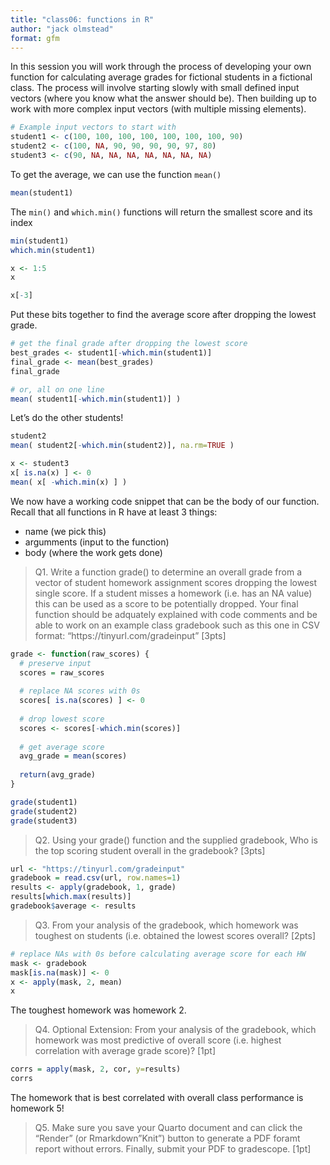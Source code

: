 ```yaml
---
title: "class06: functions in R"
author: "jack olmstead"
format: gfm
---
```


In this session you will work through the process of developing your own function for calculating average grades for fictional students in a fictional class. The process will involve starting slowly with small defined input vectors (where you know what the answer should be). Then building up to work with more complex input vectors (with multiple missing elements).

```r
# Example input vectors to start with
student1 <- c(100, 100, 100, 100, 100, 100, 100, 90)
student2 <- c(100, NA, 90, 90, 90, 90, 97, 80)
student3 <- c(90, NA, NA, NA, NA, NA, NA, NA)
```

To get the average, we can use the function `mean()`

```r
mean(student1)
```

The `min()` and `which.min()` functions will return the smallest score and its index

```r
min(student1)
which.min(student1)
```

```r
x <- 1:5
x

x[-3]
```

Put these bits together to find the average score after dropping the lowest grade.

```r
# get the final grade after dropping the lowest score
best_grades <- student1[-which.min(student1)]
final_grade <- mean(best_grades)
final_grade

# or, all on one line
mean( student1[-which.min(student1)] )
```

Let's do the other students!

```r
student2
mean( student2[-which.min(student2)], na.rm=TRUE )
```

```r
x <- student3
x[ is.na(x) ] <- 0
mean( x[ -which.min(x) ] )
```

We now have a working code snippet that can be the body of our function. Recall that all functions in R have at least 3 things:

-   name (we pick this)
-   argumments (input to the function)
-   body (where the work gets done)

> Q1. Write a function grade() to determine an overall grade from a vector of student homework assignment scores dropping the lowest single score. If a student misses a homework (i.e. has an NA value) this can be used as a score to be potentially dropped. Your final function should be adquately explained with code comments and be able to work on an example class gradebook such as this one in CSV format: "https://tinyurl.com/gradeinput" \[3pts\]

```r
grade <- function(raw_scores) {
  # preserve input
  scores = raw_scores
  
  # replace NA scores with 0s
  scores[ is.na(scores) ] <- 0
  
  # drop lowest score
  scores <- scores[-which.min(scores)]
  
  # get average score
  avg_grade = mean(scores)
  
  return(avg_grade)
}
```

```r
grade(student1)
grade(student2)
grade(student3)
```

> Q2. Using your grade() function and the supplied gradebook, Who is the top scoring student overall in the gradebook? \[3pts\]

```r
url <- "https://tinyurl.com/gradeinput"
gradebook = read.csv(url, row.names=1)
results <- apply(gradebook, 1, grade)
results[which.max(results)]
gradebook$average <- results
```

> Q3. From your analysis of the gradebook, which homework was toughest on students (i.e. obtained the lowest scores overall? \[2pts\]

```r
# replace NAs with 0s before calculating average score for each HW
mask <- gradebook
mask[is.na(mask)] <- 0
x <- apply(mask, 2, mean)
x
```

The toughest homework was homework 2.

> Q4. Optional Extension: From your analysis of the gradebook, which homework was most predictive of overall score (i.e. highest correlation with average grade score)? \[1pt\]

```r
corrs = apply(mask, 2, cor, y=results)
corrs
```

The homework that is best correlated with overall class performance is homework 5!

> Q5. Make sure you save your Quarto document and can click the "Render" (or Rmarkdown"Knit") button to generate a PDF foramt report without errors. Finally, submit your PDF to gradescope. \[1pt\]
